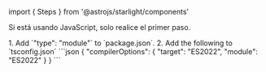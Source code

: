 ﻿import { Steps } from '@astrojs/starlight/components'

Si está usando JavaScript, solo realice el primer paso.

<Steps>
1. Add `"type": "module"` to `package.json`.
2. Add the following to `tsconfig.json`
    ```json
    {
      "compilerOptions": {
        "target": "ES2022",
        "module": "ES2022"
      }
    }
    ```
</Steps>
